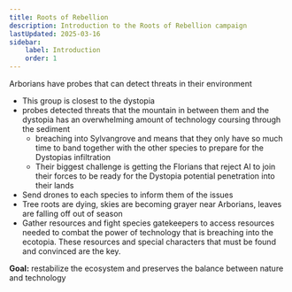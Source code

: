 ```yaml
---
title: Roots of Rebellion
description: Introduction to the Roots of Rebellion campaign
lastUpdated: 2025-03-16
sidebar:
    label: Introduction
    order: 1
---
```


Arborians have probes that can detect threats in their environment
- This group is closest to the dystopia 
- probes detected threats that the mountain in between them and the dystopia has an overwhelming amount of technology coursing through the sediment
    - breaching into Sylvangrove and means that they only have so much time to band together with the other species to prepare for the Dystopias infiltration
    - Their biggest challenge is getting the Florians that reject AI to join their forces to be ready for the Dystopia potential penetration into their lands 
- Send drones to each species to inform them of the issues 
- Tree roots are dying, skies are becoming grayer near Arborians, leaves are falling off out of season 
- Gather resources and fight species gatekeepers to access resources needed to combat the power of technology that is breaching into the ecotopia. These resources and special characters that must be found and convinced are the key.

**Goal:** restabilize the ecosystem and preserves the balance between nature and technology
